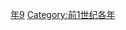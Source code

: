 {{Catnav|頁面分類|历史|歷史時代|年|前1世纪各年}}

{{catmore}}
{{Commons category|9 BC}}

[[Category:前0年代|年9]]
[[Category:前1世纪各年|Category:前1世纪各年]]
